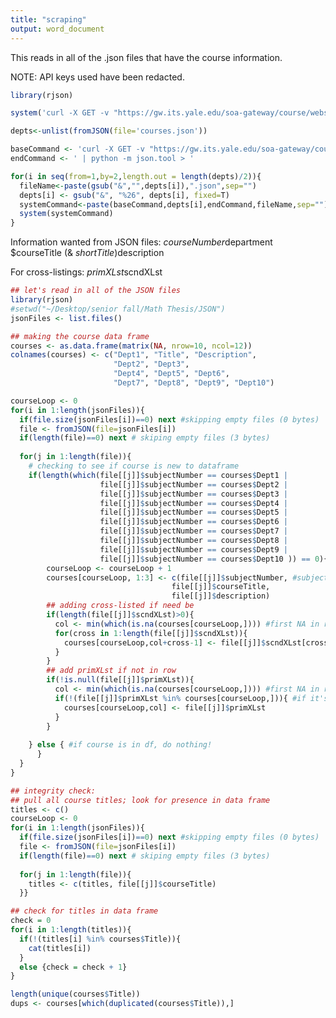```yaml
---
title: "scraping"
output: word_document
---
```


This reads in all of the .json files that have the course information. 

NOTE: API keys used have been redacted.
```r
library(rjson)

system('curl -X GET -v "https://gw.its.yale.edu/soa-gateway/course/webservice/subjects?apiKey=***&termcode=201701" | python -m json.tool > courses.json')

depts<-unlist(fromJSON(file='courses.json'))

baseCommand <- 'curl -X GET -v "https://gw.its.yale.edu/soa-gateway/course/webservice/index?apiKey=***&termcode=201701&subjectCode="'
endCommand <- ' | python -m json.tool > '

for(i in seq(from=1,by=2,length.out = length(depts)/2)){
  fileName<-paste(gsub("&","",depts[i]),".json",sep="")
  depts[i] <- gsub("&", "%26", depts[i], fixed=T)
  systemCommand<-paste(baseCommand,depts[i],endCommand,fileName,sep="")
  system(systemCommand)
}
```
Information wanted from JSON files:
$courseNumber
$department
$courseTitle (& $shortTitle)
$description

For cross-listings:
$primXLst
$scndXLst

```r
## let's read in all of the JSON files
library(rjson)
#setwd("~/Desktop/senior fall/Math Thesis/JSON")
jsonFiles <- list.files()

## making the course data frame
courses <- as.data.frame(matrix(NA, nrow=10, ncol=12))
colnames(courses) <- c("Dept1", "Title", "Description",
                       "Dept2", "Dept3", 
                       "Dept4", "Dept5", "Dept6",
                       "Dept7", "Dept8", "Dept9", "Dept10")

courseLoop <- 0
for(i in 1:length(jsonFiles)){
  if(file.size(jsonFiles[i])==0) next #skipping empty files (0 bytes)
  file <- fromJSON(file=jsonFiles[i]) 
  if(length(file)==0) next # skiping empty files (3 bytes)
  
  for(j in 1:length(file)){
    # checking to see if course is new to dataframe
    if(length(which(file[[j]]$subjectNumber == courses$Dept1 |
                    file[[j]]$subjectNumber == courses$Dept2 |
                    file[[j]]$subjectNumber == courses$Dept3 |
                    file[[j]]$subjectNumber == courses$Dept4 |
                    file[[j]]$subjectNumber == courses$Dept5 |
                    file[[j]]$subjectNumber == courses$Dept6 |
                    file[[j]]$subjectNumber == courses$Dept7 |
                    file[[j]]$subjectNumber == courses$Dept8 |
                    file[[j]]$subjectNumber == courses$Dept9 |
                    file[[j]]$subjectNumber == courses$Dept10 )) == 0){
        courseLoop <- courseLoop + 1
        courses[courseLoop, 1:3] <- c(file[[j]]$subjectNumber, #subjectNumber
                                    file[[j]]$courseTitle,
                                    file[[j]]$description)
        ## adding cross-listed if need be
        if(length(file[[j]]$scndXLst)>0){
          col <- min(which(is.na(courses[courseLoop,]))) #first NA in row
          for(cross in 1:length(file[[j]]$scndXLst)){
            courses[courseLoop,col+cross-1] <- file[[j]]$scndXLst[cross]
          }
        }
        ## add primXLst if not in row
        if(!is.null(file[[j]]$primXLst)){
          col <- min(which(is.na(courses[courseLoop,]))) #first NA in row
          if(!(file[[j]]$primXLst %in% courses[courseLoop,])){ #if it's not already added
            courses[courseLoop,col] <- file[[j]]$primXLst
          }
        }
        
    } else { #if course is in df, do nothing! 
      }
  }
}
```

```r
## integrity check:
## pull all course titles; look for presence in data frame
titles <- c()
courseLoop <- 0
for(i in 1:length(jsonFiles)){
  if(file.size(jsonFiles[i])==0) next #skipping empty files (0 bytes)
  file <- fromJSON(file=jsonFiles[i]) 
  if(length(file)==0) next # skiping empty files (3 bytes)
  
  for(j in 1:length(file)){
    titles <- c(titles, file[[j]]$courseTitle)
  }}

## check for titles in data frame
check = 0 
for(i in 1:length(titles)){
  if(!(titles[i] %in% courses$Title)){
    cat(titles[i])
  }
  else {check = check + 1}
}

length(unique(courses$Title))
dups <- courses[which(duplicated(courses$Title)),]

```



